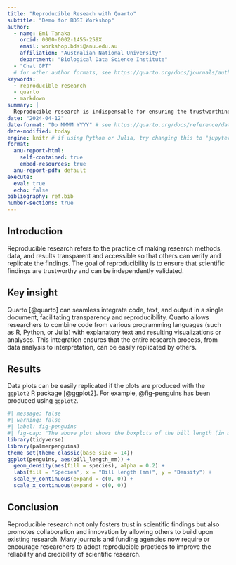 ```yaml
---
title: "Reproducible Reseach with Quarto"
subtitle: "Demo for BDSI Workshop"
author:  
  - name: Emi Tanaka
    orcid: 0000-0002-1455-259X
    email: workshop.bdsi@anu.edu.au
    affiliation: "Australian National University"
    department: "Biological Data Science Institute"
  - "Chat GPT"
  # for other author formats, see https://quarto.org/docs/journals/authors.html
keywords: 
  - reproducible research
  - quarto 
  - markdown
summary: | 
  Reproducible research is indispensable for ensuring the trustworthiness of scientific findings. This abstract explores its significance, emphasizing open access to data, code, and documentation. Key practices such as version control and reproducible environments are highlighted for their role in enhancing verifiability. Additionally, the integration of reproducibility criteria in peer review is discussed. Overall, reproducible research serves as a vital framework for advancing scientific knowledge with transparency and integrity.
date: "2024-04-12"
date-format: "Do MMMM YYYY" # see https://quarto.org/docs/reference/dates.html
date-modified: today
engine: knitr # if using Python or Julia, try changing this to "jupyter" if it is not working
format: 
  anu-report-html: 
    self-contained: true
    embed-resources: true
  anu-report-pdf: default
execute: 
  eval: true
  echo: false
bibliography: ref.bib
number-sections: true
---
```


## Introduction 

Reproducible research refers to the practice of making research methods, data, and results transparent and accessible so that others can verify and replicate the findings. The goal of reproducibility is to ensure that scientific findings are trustworthy and can be independently validated. 

## Key insight {#sec-background}

Quarto [@quarto] can seamless integrate code, text, and output in a single document, facilitating transparency and reproducibility. Quarto allows researchers to combine code from various programming languages (such as R, Python, or Julia) with explanatory text and resulting visualizations or analyses. This integration ensures that the entire research process, from data analysis to interpretation, can be easily replicated by others.



## Results {#sec-results}

Data plots can be easily replicated if the plots are produced with the `ggplot2` R package [@ggplot2]. For example, @fig-penguins has been produced using `ggplot2`.

```r
#| message: false
#| warning: false
#| label: fig-penguins
#| fig-cap: "The above plot shows the boxplots of the bill length (in mm) for each species."
library(tidyverse)
library(palmerpenguins)
theme_set(theme_classic(base_size = 14))
ggplot(penguins, aes(bill_length_mm)) +
  geom_density(aes(fill = species), alpha = 0.2) +
  labs(fill = "Species", x = "Bill length (mm)", y = "Density") + 
  scale_y_continuous(expand = c(0, 0)) +
  scale_x_continuous(expand = c(0, 0))
```



## Conclusion 

Reproducible research not only fosters trust in scientific findings but also promotes collaboration and innovation by allowing others to build upon existing research. Many journals and funding agencies now require or encourage researchers to adopt reproducible practices to improve the reliability and credibility of scientific research.
